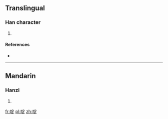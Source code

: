 ==Translingual==

===Han character===
{{Han char|rn=30|rad=口|as=08|sn=11|four=6308<sub>1</sub>|canj=口十一人 (RJMO)}}

# {{defn|Han|sort=口08}}

====References====
* {{Han ref|kx=0196.261|hdz=10646.050|uh=5576|ud=21878|bh=D472|bd=54386}}

----

==Mandarin==

===Hanzi===
{{cmn-hanzi|pin=[[dìng]] ([[ding4]])|wg=ting<sup>4</sup>}}

# {{defn|lang=cmn|sort=口08}}

[[fr:啶]]
[[pl:啶]]
[[zh:啶]]